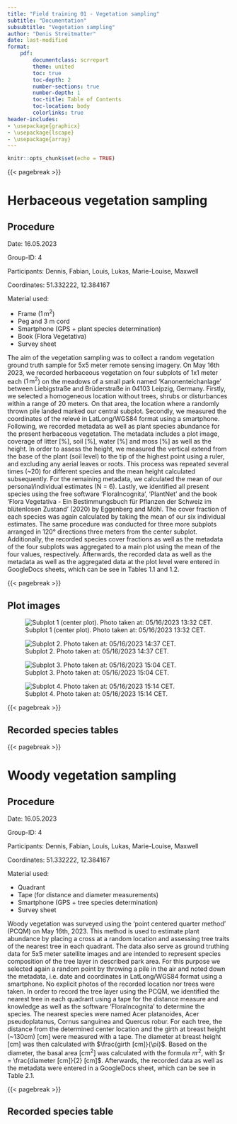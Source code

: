 ```yaml
---
title: "Field training 01 - Vegetation sampling"
subtitle: "Documentation"
subsubtitle: "Vegetation sampling"
author: "Denis Streitmatter"
date: last-modified
format:
    pdf:
        documentclass: scrreport
        theme: united
        toc: true
        toc-depth: 2
        number-sections: true
        number-depth: 1
        toc-title: Table of Contents
        toc-location: body
        colorlinks: true
header-includes:  
- \usepackage{graphicx}
- \usepackage{lscape}
- \usepackage{array}
---
```



```r
knitr::opts_chunk$set(echo = TRUE)
```
{{< pagebreak >}}

# Herbaceous vegetation sampling

## Procedure

Date: 16.05.2023

Group-ID: 4

Participants: Dennis, Fabian, Louis, Lukas, Marie-Louise, Maxwell 

Coordinates: 51.332222, 12.384167

Material used:

- Frame ($1 \, \text{m}^2$)
- Peg and 3 m cord
- Smartphone (GPS + plant species determination)
- Book (Flora Vegetativa)
- Survey sheet


The aim of the vegetation sampling was to collect a random vegetation ground truth sample for 5x5 meter remote sensing imagery. On May 16th 2023, we recorded herbaceous vegetation on four subplots of 1x1 meter each ($1 \, \text{m}^2$) on the meadows of a small park named 'Kanonenteichanlage' between Liebigstraße and Brüderstraße in 04103 Leipzig, Germany. 
Firstly, we selected a homogeneous location without trees, shrubs or disturbances within a range of 20 meters. On that area, the location where a randomly thrown pile landed marked our central subplot. Secondly, we measured the coordinates of the relevé in LatLong/WGS84 format using a smartphone. Following, we recorded metadata as well as plant species abundance for the present herbaceous vegetation. The metadata includes a plot image, coverage of litter [%], soil [%], water [%] and moss [%] as well as the height. In order to assess the height, we measured the vertical extend from the base of the plant (soil level) to the tip of the highest point using a ruler, and excluding any aerial leaves or roots. This process was repeated several times (~20) for different species and the mean height calculated subsequently. For the remaining metadata, we calculated the mean of our personal/individual estimates (N = 6). Lastly, we identified all present species using the free software 'FloraIncognita', 'PlantNet' and the book 'Flora Vegetativa - Ein Bestimmungsbuch für Pflanzen der Schweiz im blütenlosen Zustand' (2020) by Eggenberg and Möhl. The cover fraction of each species was again calculated by taking the mean of our six individual estimates.
The same procedure was conducted for three more subplots arranged in 120° directions three meters from the center subplot.
Additionally, the recorded species cover fractions as well as the metadata of the four subplots was aggregated to a main plot using the mean of the four values, respectively.
Afterwards, the recorded data as well as the metadata as well as the aggregated data at the plot level were entered in GoogleDocs sheets, which can be see in Tables 1.1 and 1.2.

{{< pagebreak >}}

## Plot images
![Subplot 1 (center plot). Photo taken at: 05/16/2023 13:32 CET.](plot_photos/plot1.jpeg "Subplot 1 (center plot). Photo taken at: 05/16/2023 13:32 CET.")

![Subplot 2. Photo taken at: 05/16/2023 14:37 CET.](plot_photos/plot2.jpeg "Subplot 2. Photo taken at: 05/16/2023 14:37 CET.")

![Subplot 3. Photo taken at: 05/16/2023 15:04 CET.](plot_photos/plot3.jpeg "Subplot 3. Photo taken at: 05/16/2023 15:04 CET.")

![Subplot 4. Photo taken at: 05/16/2023 15:14 CET.](plot_photos/plot4.jpeg "Subplot 4. Photo taken at: 05/16/2023 15:14 CET.")

{{< pagebreak >}}

## Recorded species tables

\begin{table}[h!]
\fontsize{22}{\baselineskip}\selectfont
\renewcommand{\arraystretch}{4}
\resizebox{\columnwidth}{!}{%
\begin{tabular}{|c|c|c|c|c|c|c|c|c|c|c|c|c|c|c|c|c|c|c|c|c|c|c|c|}
\hline
\textbf{Group-ID} &
  \textbf{Plot-ID} &
  \textbf{Subplot-ID} &
  \textbf{Date} &
  \textbf{\begin{tabular}[c]{@{}c@{}}X-Coordinate \\ center\end{tabular}} &
  \textbf{\begin{tabular}[c]{@{}c@{}}Y-Coordinate \\ center\end{tabular}} &
  \textbf{Litter / \%} &
  \textbf{Soil / \%} &
  \textbf{Water / \%} &
  \textbf{Moss / \%} &
  \textbf{Height / cm} &
  \textbf{\begin{tabular}[c]{@{}c@{}}Acer \\ platanoides\end{tabular}} &
  \textbf{\begin{tabular}[c]{@{}c@{}}Achillea \\ millefolium\end{tabular}} &
  \textbf{\begin{tabular}[c]{@{}c@{}}Bellis \\ perennis\end{tabular}} &
  \textbf{\begin{tabular}[c]{@{}c@{}}Capsella \\ bursa-pastoris\end{tabular}} &
  \textbf{\begin{tabular}[c]{@{}c@{}}Dactylis \\ glomerata\end{tabular}} &
  \textbf{\begin{tabular}[c]{@{}c@{}}Elymus \\ repens\end{tabular}} &
  \textbf{\begin{tabular}[c]{@{}c@{}}Geranium \\ molle\end{tabular}} &
  \textbf{\begin{tabular}[c]{@{}c@{}}Geranium \\ pusillum\end{tabular}} &
  \textbf{\begin{tabular}[c]{@{}c@{}}Lolium \\ perenne\end{tabular}} &
  \textbf{\begin{tabular}[c]{@{}c@{}}Poa \\ annua\end{tabular}} &
  \textbf{\begin{tabular}[c]{@{}c@{}}Polygonum \\ aviculare\end{tabular}} &
  \textbf{\begin{tabular}[c]{@{}c@{}}Trifolium \\ repens\end{tabular}} &
  \textbf{\begin{tabular}[c]{@{}c@{}}Veronica \\ arvensis\end{tabular}} \\ \hline
4 & 1 & 1 & 16.05.2023 & 51.332222 & 12.384167 & 1.5 & 11 & 0 & 8 & 6 &     &     & 15 & 4 &   & 2  & 15 & 1 & 50 & 10 & 0.5 & 10 & 1   \\ \hline
4 & 1 & 2 & 16.05.2023 &           &           & 1   & 4  & 0 & 1 & 6 &     & 0.5 & 22 &   & 2 &    & 18 & 1 & 55 & 15 & 0.5 &    & 1   \\ \hline
4 & 1 & 3 & 16.05.2023 &           &           & 1   & 3  & 0 & 2 & 6 & 0.5 & 3   & 8  &   &   & 1  & 19 &   & 38 & 19 &     & 18 & 0.5 \\ \hline
4 & 1 & 4 & 16.05.2023 &           &           & 1   & 10 & 0 & 1 & 4 &     &     & 6  &   &   & 15 & 17 &   & 28 & 10 & 0.5 & 1  & 2   \\ \hline
\end{tabular}%
}
\caption{Subplot x species table for the recorded herbaceous vegetation including metadata. The values are the cover fraction of the total plot in {[}\%{]}.}
\end{table}



\begin{table}[h!]
\fontsize{32}{\baselineskip}\selectfont
\renewcommand{\arraystretch}{8}
\resizebox{\columnwidth}{!}{%
\begin{tabular}{|c|c|c|c|c|c|c|c|c|c|c|c|c|c|c|c|c|c|c|c|c|c|c|}
\hline
\textbf{Group-ID} &
  \textbf{Plot-ID} &
  \textbf{Date} &
  \textbf{X-Coordinate} &
  \textbf{Y-Coordinate} &
  \textbf{Litter / \%} &
  \textbf{Soil / \%} &
  \textbf{Water / \%} &
  \textbf{Moss / \%} &
  \textbf{Height / cm} &
  \textbf{\begin{tabular}[c]{@{}c@{}}Acer \\ platanoides\end{tabular}} &
  \textbf{\begin{tabular}[c]{@{}c@{}}Achillea \\ millefolium\end{tabular}} &
  \textbf{\begin{tabular}[c]{@{}c@{}}Bellis \\ perennis\end{tabular}} &
  \textbf{\begin{tabular}[c]{@{}c@{}}Capsella \\ bursa-pastoris\end{tabular}} &
  \textbf{\begin{tabular}[c]{@{}c@{}}Dactylis \\ glomerata\end{tabular}} &
  \textbf{\begin{tabular}[c]{@{}c@{}}Elymus \\ repens\end{tabular}} &
  \textbf{\begin{tabular}[c]{@{}c@{}}Geranium \\ molle\end{tabular}} &
  \textbf{\begin{tabular}[c]{@{}c@{}}Geranium \\ pusillum\end{tabular}} &
  \textbf{\begin{tabular}[c]{@{}c@{}}Lolium \\ perenne\end{tabular}} &
  \textbf{\begin{tabular}[c]{@{}c@{}}Poa \\ annua\end{tabular}} &
  \textbf{\begin{tabular}[c]{@{}c@{}}Polygonum \\ aviculare\end{tabular}} &
  \textbf{\begin{tabular}[c]{@{}c@{}}Trifolium \\ repens\end{tabular}} &
  \textbf{\begin{tabular}[c]{@{}c@{}}Veronica \\ arvensis\end{tabular}} \\ \hline
4 &
  1 &
  16.05.2023 &
  51.332222 &
  12.384167 &
  1.13 &
  7 &
  0 &
  3 &
  5.5 &
  0.13 &
  0.88 &
  12.75 &
  1 &
  0.5 &
  4.5 &
  17.25 &
  0.5 &
  42.75 &
  13.5 &
  0.38 &
  7.25 &
  4.13 \\ \hline
\end{tabular}%
}
\caption{Aggregated plot x species table for the recorded herbaceous vegetation including metadata. The values are the mean cover fraction of the four subplots plot in {[}\%{]}.}
\end{table}



{{< pagebreak >}}

<!--
Table in landscape format (uncomment if needed)

# landscape table format (better?)

::::::::{.landscape data-latex=""}

\begin{table}[]
\fontsize{22}{\baselineskip}\selectfont
\renewcommand{\arraystretch}{4}
\resizebox{\columnwidth}{!}{%
\begin{tabular}{|c|c|c|c|c|c|c|c|c|c|c|c|c|c|c|c|c|c|c|c|c|c|c|c|}
\hline
\textbf{Group-ID} &
  \textbf{Plot-ID} &
  \textbf{Subplot-ID} &
  \textbf{Date} &
  \textbf{\begin{tabular}[c]{@{}c@{}}X-Coordinate \\ center\end{tabular}} &
  \textbf{\begin{tabular}[c]{@{}c@{}}Y-Coordinate \\ center\end{tabular}} &
  \textbf{Litter / \%} &
  \textbf{Soil / \%} &
  \textbf{Water / \%} &
  \textbf{Moss / \%} &
  \textbf{Height / cm} &
  \textbf{\begin{tabular}[c]{@{}c@{}}Acer \\ platanoides\end{tabular}} &
  \textbf{\begin{tabular}[c]{@{}c@{}}Achillea \\ millefolium\end{tabular}} &
  \textbf{\begin{tabular}[c]{@{}c@{}}Bellis \\ perennis\end{tabular}} &
  \textbf{\begin{tabular}[c]{@{}c@{}}Capsella \\ bursa-pastoris\end{tabular}} &
  \textbf{\begin{tabular}[c]{@{}c@{}}Dactylis \\ glomerata\end{tabular}} &
  \textbf{\begin{tabular}[c]{@{}c@{}}Elymus \\ repens\end{tabular}} &
  \textbf{\begin{tabular}[c]{@{}c@{}}Geranium \\ molle\end{tabular}} &
  \textbf{\begin{tabular}[c]{@{}c@{}}Geranium \\ pusillum\end{tabular}} &
  \textbf{\begin{tabular}[c]{@{}c@{}}Lolium \\ perenne\end{tabular}} &
  \textbf{\begin{tabular}[c]{@{}c@{}}Poa \\ annua\end{tabular}} &
  \textbf{\begin{tabular}[c]{@{}c@{}}Polygonum \\ aviculare\end{tabular}} &
  \textbf{\begin{tabular}[c]{@{}c@{}}Trifolium \\ repens\end{tabular}} &
  \textbf{\begin{tabular}[c]{@{}c@{}}Veronica \\ arvensis\end{tabular}} \\ \hline
4 & 1 & 1 & 16.05.2023 & 51.332222 & 12.384167 & 1.5 & 11 & 0 & 8 & 6 &     &     & 15 & 4 &   & 2  & 15 & 1 & 50 & 10 & 0.5 & 10 & 1   \\ \hline
4 & 1 & 2 & 16.05.2023 &           &           & 1   & 4  & 0 & 1 & 6 &     & 0.5 & 22 &   & 2 &    & 18 & 1 & 55 & 15 & 0.5 &    & 1   \\ \hline
4 & 1 & 3 & 16.05.2023 &           &           & 1   & 3  & 0 & 2 & 6 & 0.5 & 3   & 8  &   &   & 1  & 19 &   & 38 & 19 &     & 18 & 0.5 \\ \hline
4 & 1 & 4 & 16.05.2023 &           &           & 1   & 10 & 0 & 1 & 4 &     &     & 6  &   &   & 15 & 17 &   & 28 & 10 & 0.5 & 1  & 2   \\ \hline
\end{tabular}%
}
\caption{Subplot x species table for the recorded herbaceous vegetation. The values are the cover fraction of the total plot in {[}\%{]}.}
\end{table}
::::::::

-->

# Woody vegetation sampling

## Procedure

Date: 16.05.2023

Group-ID: 4

Participants: Dennis, Fabian, Louis, Lukas, Marie-Louise, Maxwell 

Coordinates: 51.332222, 12.384167

Material used: 

- Quadrant
- Tape (for distance and diameter measurements)
- Smartphone (GPS + tree species determination)
- Survey sheet

Woody vegetation was surveyed using the 'point centered quarter method' (PCQM) on May 16th, 2023. This method is used to estimate plant abundance by placing a cross at a random location and assessing tree traits of the nearest tree in each quadrant. The data also serve as ground truthing data for 5x5 meter satellite images and are intended to represent species composition of the tree layer in described park area. 
For this purpose we selected again a random point by throwing a pile in the air and noted down the metadata, i.e. date and coordinates in LatLong/WGS84 format using a smartphone. No explicit photos of the recorded location nor trees were taken.
In order to record the tree layer using the PCQM, we identified the nearest tree in each quadrant using a tape for the distance measure and knowledge as well as the software 'FloraIncognita' to determine the species. The nearest species were named Acer platanoides, Acer pseudoplatanus, Cornus sanguinea and Quercus robur. For each tree, the distance from the determined center location and the girth at breast height (~130cm) [cm] were measured with a tape. The diameter at breast height [cm] was then calculated with $\frac{girth [cm]}{\pi}$. Based on the diameter, the basal area [$\text{cm}^2$] was calculated with the formula $\pi \text{r}^2$, with $r = \frac{diameter [cm]}{2} [cm]$.
Afterwards, the recorded data as well as the metadata were entered in a GoogleDocs sheet, which can be see in Table 2.1.


{{< pagebreak >}}

## Recorded species table

\begin{table}[h!]
\fontsize{32}{\baselineskip}\selectfont
\renewcommand{\arraystretch}{8}
\resizebox{\columnwidth}{!}{%
\begin{tabular}{|l|l|l|l|l|l|l|l|l|l|l|l|}
\hline
\textbf{Group-ID} &
  \textbf{Plot-ID} &
  \textbf{Tree-ID} &
  \textbf{Date} &
  \textbf{\begin{tabular}[c]{@{}l@{}}X-Coordinate\\ center\end{tabular}} &
  \textbf{\begin{tabular}[c]{@{}l@{}}Y-Coordinate\\ center\end{tabular}} &
  \textbf{Species} &
  \textbf{Distance} &
  \textbf{Girth (cm)} &
  \textbf{DBH / cm} &
  \textbf{BA / cm²} &
  \textbf{total BA / cm²} \\ \hline
4 & 1 & 1 & 16.05.2023 & 51.332222 & 12.384167 & Acer platanoides    & 9.8  & 239 & 76.08 & 4545.54 & 4545.54 \\ \hline
4 & 1 & 2 & 16.05.2023 &           &           & Acer pseudoplatanus & 10.9 & 205 & 65.25 & 3344.24 & 3344.24 \\ \hline
4 & 1 & 3 & 16.05.2023 &           &           & Cornus sanguinea    & 15.7 & 36  & 11.46 & 103.13  & 103.13  \\ \hline
4 & 1 & 4 & 16.05.2023 &           &           & Quercus robur       & 25.2 & 302 & 96.13 & 7257.78 & 7257.78 \\ \hline
\end{tabular}%
}
\caption{Table for the recorded woody vegetation including metadata.}
\end{table}
